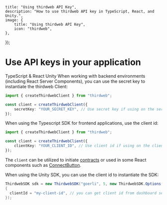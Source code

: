
	title: "Using thirdweb API Key",
	description: "How to use thirdweb API key in TypeScript, React, and Unity.",
	image: {
		title: "Using thirdweb API Key",
		icon: "thirdweb",
	},
});

# Use API keys in your application

<Tabs defaultValue="typescript">

<TabsList>
	<TabsTrigger value="typescript">TypeScript & React</TabsTrigger>
	<TabsTrigger value="unity">Unity</TabsTrigger>
</TabsList>

<TabsContent value='typescript'>
When working with backend environments (including React Server Components), you can use the secret key to instantiate the thirdweb Client:

```ts
import { createThirdwebClient } from "thirdweb";

const client = createThirdwebClient({
	secretKey: "YOUR_SECRET_KEY", // Use secret key if using on the server, get it from dashboard settings
});
```

When using the Typescript SDK for frontend applications, use the client id:

```ts
import { createThirdwebClient } from "thirdweb";

const client = createThirdwebClient({
	clientKey: "YOUR_CLIENT_ID", // Use client id if using on the client side, get it from dashboard settings
});
```

The `client` can be utilized to initiate [contracts](/typescript/v5/contract) or used in some React components such as [ConnectButton](/references/typescript/v5/ConnectButton).

</TabsContent>

<TabsContent value="unity">

When using the Unity SDK, you can use the client id to instantiate the SDK:

```csharp
ThirdwebSDK sdk = new ThirdwebSDK("goerli", 5, new ThirdwebSDK.Options()
{
  clientId = "my-client-id", // you can get client id from dashboard settings
});
```

</TabsContent>

</Tabs>
